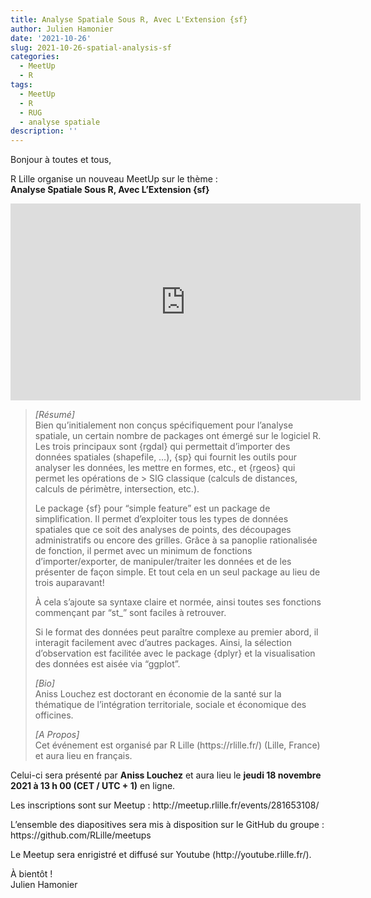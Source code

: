 ```yaml
---
title: Analyse Spatiale Sous R, Avec L'Extension {sf}
author: Julien Hamonier
date: '2021-10-26'
slug: 2021-10-26-spatial-analysis-sf
categories:
  - MeetUp
  - R
tags:
  - MeetUp
  - R
  - RUG
  - analyse spatiale
description: ''
---
```


Bonjour à toutes et tous,
 
R Lille organise un nouveau MeetUp sur le thème :  
**Analyse Spatiale Sous R, Avec L'Extension {sf}**

<center>
<iframe width="560" height="315" src="https://www.youtube.com/embed/NSbnWCjTfGk" title="YouTube video player" frameborder="0" allow="accelerometer; autoplay; clipboard-write; encrypted-media; gyroscope; picture-in-picture" allowfullscreen></iframe>
</center>
<!-- <center>
![](images/2021-11-18.png)
</center> -->
  
> _[Résumé]_  
> Bien qu'initialement non conçus spécifiquement pour l'analyse spatiale, un certain nombre de packages ont émergé sur le logiciel R.  
> Les trois principaux sont {rgdal} qui permettait d'importer des données spatiales (shapefile, ...), {sp} qui fournit les outils pour analyser les données, les mettre en formes, etc.,  et {rgeos} qui permet les opérations de > SIG classique (calculs de distances, calculs de périmètre, intersection, etc.).
> 
> Le package {sf} pour "simple feature" est un package de simplification. 
> Il permet d'exploiter tous les types de données spatiales que ce soit des analyses de points, des découpages administratifs ou encore des grilles. 
> Grâce à sa panoplie rationalisée de fonction, il permet avec un minimum de fonctions d'importer/exporter, de manipuler/traiter les données et de les présenter de façon simple. 
> Et tout cela en un seul package au lieu de trois auparavant!
> 
> À cela s'ajoute sa syntaxe claire et normée, ainsi toutes ses fonctions commençant par "st_" sont faciles à retrouver.
> 
> Si le format des données peut paraître complexe au premier abord, il interagit facilement avec d'autres packages. 
> Ainsi, la sélection d'observation est facilitée avec le package {dplyr} et la visualisation des données est aisée via "ggplot".
> 
> _[Bio]_  
> Aniss Louchez est doctorant en économie de la santé sur la thématique de l'intégration territoriale, sociale et économique des officines.
> 
> _[A Propos]_  
> Cet événement est organisé par R Lille (https://rlille.fr/) (Lille, France) et aura lieu en français.

Celui-ci sera présenté par **Aniss Louchez** et aura lieu le **jeudi 18 novembre 2021 à 13 h 00 (CET / UTC + 1)** en ligne.

Les inscriptions sont sur Meetup : http://meetup.rlille.fr/events/281653108/

L'ensemble des diapositives sera mis à disposition sur le GitHub du groupe : https://github.com/RLille/meetups

Le Meetup sera enrigistré et diffusé sur Youtube (http://youtube.rlille.fr/).

À bientôt !  
Julien Hamonier